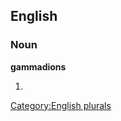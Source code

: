 
==English==

===Noun===
'''gammadions'''

# {{plural of|[[gammadion]]}}

[[Category:English plurals]]